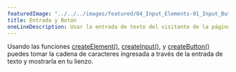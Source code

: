 ```yaml
---
featuredImage: "../../../images/featured/04_Input_Elements-01_Input_Button-thumbnail.png"
title: Entrada y Botón
oneLineDescription: Usar la entrada de texto del visitante de la página.
---
```


Usando las funciones
<a href="/reference/#/p5.Element/createElement/" target="_blank">createElement()</a>,
<a href="/reference/#/p5/createInput/" target="_blank">createInput()</a>,
y <a href="/reference/#/p5.Element/createButton/" target="_blank">createButton()</a>
puedes tomar la cadena de caracteres ingresada a través de la entrada de texto y mostrarla en tu lienzo.
